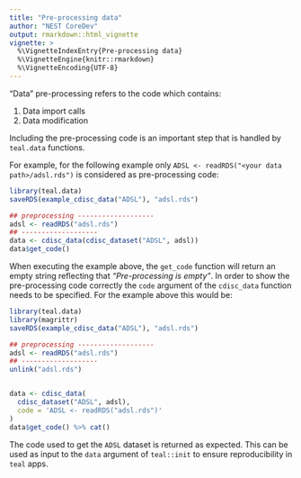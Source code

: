 ```yaml
---
title: "Pre-processing data"
author: "NEST CoreDev"
output: rmarkdown::html_vignette
vignette: >
  %\VignetteIndexEntry{Pre-processing data}
  %\VignetteEngine{knitr::rmarkdown}
  %\VignetteEncoding{UTF-8}
---
```


"Data" pre-processing refers to the code which contains:

1. Data import calls
2. Data modification

Including the pre-processing code is an important step that is handled by `teal.data` functions.

For example, for the following example only `ADSL <- readRDS("<your data path>/adsl.rds")` is considered as pre-processing code:

```r
library(teal.data)
saveRDS(example_cdisc_data("ADSL"), "adsl.rds")

## preprocessing -------------------
adsl <- readRDS("adsl.rds")
## -------------------
data <- cdisc_data(cdisc_dataset("ADSL", adsl))
data$get_code()
```

When executing the example above, the `get_code` function will return an empty string reflecting that _"Pre-processing is empty"_. In order to show the pre-processing code correctly the `code` argument of the `cdisc_data` function needs to be specified. For the example above this would be:

```r
library(teal.data)
library(magrittr)
saveRDS(example_cdisc_data("ADSL"), "adsl.rds")

## preprocessing -------------------
adsl <- readRDS("adsl.rds")
## -------------------
unlink("adsl.rds")


data <- cdisc_data(
  cdisc_dataset("ADSL", adsl),
  code = 'ADSL <- readRDS("adsl.rds")'
)
data$get_code() %>% cat()
```

The code used to get the `ADSL` dataset is returned as expected. This can be used as input to the `data` argument of `teal::init`
to ensure reproducibility in `teal` apps.
